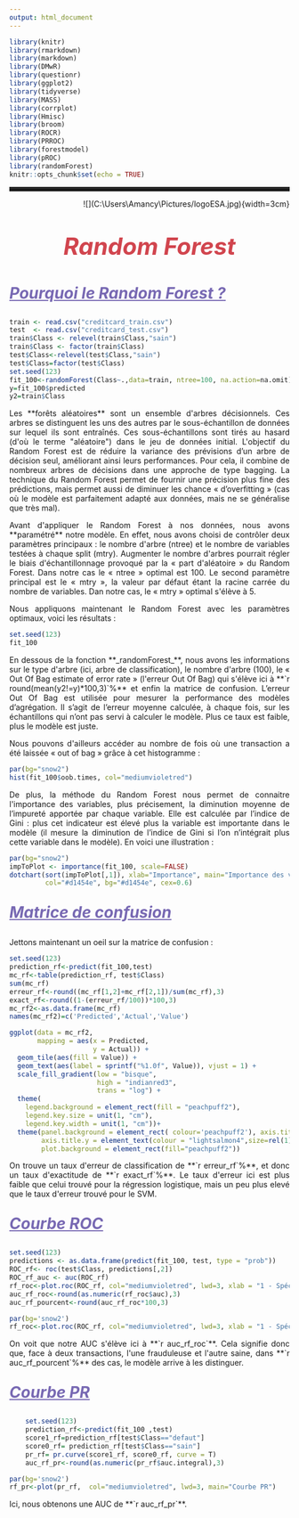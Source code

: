 ```yaml
---
output: html_document
---
```


```r
library(knitr)  
library(rmarkdown) 
library(markdown)
library(DMwR)
library(questionr)
library(ggplot2)
library(tidyverse)
library(MASS)
library(corrplot)
library(Hmisc)
library(broom)
library(ROCR)
library(PRROC)
library(forestmodel)
library(pROC)
library(randomForest)
knitr::opts_chunk$set(echo = TRUE)
```

<hr style="border: none;
           border-top: 3px double #333;
           color: blue;
           overflow: visible;
           text-align: center;
           height: 5px;">

<p style="text-align:right";>
![](C:\Users\Amancy\Pictures/logoESA.jpg){width=3cm}
</p>

<p style="color: #d1454e;font-size:3em;text-align:center">
**_Random Forest_**      
</p> 

<p style="color: #7869b3;font-size:2em;text-align:left;text-decoration : underline;">
**_Pourquoi le Random Forest ?_**
</p>

```r
train <- read.csv("creditcard_train.csv")
test  <- read.csv("creditcard_test.csv")
train$Class <- relevel(train$Class,"sain")
train$Class <- factor(train$Class)
test$Class<-relevel(test$Class,"sain")
test$Class=factor(test$Class)
set.seed(123)
fit_100<-randomForest(Class~.,data=train, ntree=100, na.action=na.omit)
y=fit_100$predicted
y2=train$Class
```

<p style="text-align:justify";>
Les **forêts aléatoires** sont un ensemble d'arbres décisionnels. Ces arbres se distinguent les uns des autres par le sous-échantillon de données sur lequel ils sont entraînés. Ces sous-échantillons sont tirés au hasard (d'où le terme "aléatoire") dans le jeu de données initial. L'objectif du Random Forest est de réduire la variance des prévisions d’un arbre de décision seul, améliorant ainsi leurs performances. Pour cela, il combine de nombreux arbres de décisions dans une approche de type bagging. La technique du Random Forest permet de fournir une précision plus fine des prédictions, mais permet aussi de diminuer les chance « d’overfitting » (cas où le modèle est parfaitement adapté aux données, mais ne se généralise que très mal).
</p>

<p style="text-align:justify";>
Avant d'appliquer le Random Forest à nos données, nous avons **paramétré** notre modèle. En effet, nous avons choisi de contrôler deux paramètres principaux : le nombre d'arbre (ntree) et le nombre de variables testées à chaque split (mtry). Augmenter le nombre d'arbres pourrait régler le biais d'échantillonnage provoqué par la « part d'aléatoire » du Random Forest. Dans notre cas le « ntree » optimal est 100. Le second paramètre principal est le « mtry », la valeur par défaut étant la racine carrée du nombre de variables. Dan notre cas, le « mtry » optimal s'élève à 5.
</p>

<p style="text-align:justify";>
Nous appliquons maintenant le Random Forest avec les paramètres optimaux, voici les résultats : 
</p>

```r
set.seed(123)
fit_100
```

<p style="text-align:justify";>
En dessous de la fonction **_randomForest_**, nous avons les informations sur le type d'arbre (ici, arbre de classification), le nombre d'arbre (100), le « Out Of Bag estimate of error rate » (l'erreur Out Of Bag) qui s'élève ici à **`r round(mean(y2!=y)*100,3)`%** et enfin la matrice de confusion. L’erreur Out Of Bag est utilisée pour mesurer la performance des modèles d’agrégation. Il s’agit de l’erreur moyenne calculée, à chaque fois, sur les échantillons qui n’ont pas servi à calculer le modèle. Plus ce taux est faible, plus le modèle est juste.
</p>

<p style="text-align:justify";>
Nous pouvons d'ailleurs accéder au nombre de fois où une transaction a été laissée « out of bag » grâce à cet histogramme :
</p>


```r
par(bg="snow2")
hist(fit_100$oob.times, col="mediumvioletred")
```

<p style="text-align:justify";>
De plus, la méthode du Random Forest nous permet de connaitre l'importance des variables, plus précisement, la diminution moyenne de l’impureté apportée par chaque variable. Elle est calculée par l’indice de Gini : plus cet indicateur est élevé plus la variable est importante dans le modèle (il mesure la diminution de l’indice de Gini si l’on n’intégrait plus cette variable dans le modèle). En voici une illustration : 
</p>

```r
par(bg="snow2")
impToPlot <- importance(fit_100, scale=FALSE)
dotchart(sort(impToPlot[,1]), xlab="Importance", main="Importance des variables", 
         col="#d1454e", bg="#d1454e", cex=0.6)

```

<p style="color: #7869b3;font-size:2em;text-align:left;text-decoration : underline;">
**_Matrice de confusion_**
</p>

<p style="text-align:justify";>
Jettons maintenant un oeil sur la matrice de confusion :
</p>

```r
set.seed(123)
prediction_rf<-predict(fit_100,test)
mc_rf<-table(prediction_rf, test$Class)
sum(mc_rf)
erreur_rf<-round((mc_rf[1,2]+mc_rf[2,1])/sum(mc_rf),3)
exact_rf<-round((1-(erreur_rf/100))*100,3)
mc_rf2<-as.data.frame(mc_rf)
names(mc_rf2)=c('Predicted','Actual','Value')
```

```r
ggplot(data = mc_rf2,
       mapping = aes(x = Predicted,
                     y = Actual)) +
  geom_tile(aes(fill = Value)) +
  geom_text(aes(label = sprintf("%1.0f", Value)), vjust = 1) +
  scale_fill_gradient(low = "bisque",
                      high = "indianred3",
                      trans = "log") +
  theme(
    legend.background = element_rect(fill = "peachpuff2"),
    legend.key.size = unit(1, "cm"),
    legend.key.width = unit(1, "cm"))+
  theme(panel.background = element_rect( colour='peachpuff2'), axis.title.x = element_text(colour = "lightsalmon4", size=rel(1)),
        axis.title.y = element_text(colour = "lightsalmon4",size=rel(1)),
        plot.background = element_rect(fill="peachpuff2"))
```

<p style="text-align:justify";>
On trouve un taux d'erreur de classification de **`r erreur_rf`%**, et donc un taux d'exactitude de **`r exact_rf`%**. Le taux d'erreur ici est plus faible que celui trouvé pour la régression logistique, mais un peu plus elevé que le taux d'erreur trouvé pour le SVM.
</p>

<p style="color: #7869b3;font-size:2em;text-align:left;text-decoration : underline;">
**_Courbe ROC_**
</p>

```r
set.seed(123)
predictions <- as.data.frame(predict(fit_100, test, type = "prob"))
ROC_rf<- roc(test$Class, predictions[,2])
ROC_rf_auc <- auc(ROC_rf)
rf_roc<-plot.roc(ROC_rf, col="mediumvioletred", lwd=3, xlab = "1 - Spécificité",ylab="Sensitivite", print.auc=TRUE)
auc_rf_roc<-round(as.numeric(rf_roc$auc),3)
auc_rf_pourcent<-round(auc_rf_roc*100,3)
```
```r
par(bg='snow2')
rf_roc<-plot.roc(ROC_rf, col="mediumvioletred", lwd=3, xlab = "1 - Spécificité",ylab="Sensitivite", print.auc=TRUE)
```


<p style="text-align:justify";>
On voit que notre AUC s'élève ici à **`r auc_rf_roc`**.  Cela signifie donc que, face à deux transactions, l'une frauduleuse et l'autre saine, dans **`r auc_rf_pourcent`%** des cas, le modèle arrive à les distinguer.
</p>

<p style="color: #7869b3;font-size:2em;text-align:left;text-decoration : underline;">
**_Courbe PR_**
</p>

```r
    set.seed(123)
    prediction_rf<-predict(fit_100 ,test)
    score1_rf=prediction_rf[test$Class=="defaut"]
    score0_rf= prediction_rf[test$Class=="sain"]
    pr_rf= pr.curve(score1_rf, score0_rf, curve = T)
    auc_rf_pr<-round(as.numeric(pr_rf$auc.integral),3)
```
```r
par(bg='snow2')
rf_pr<-plot(pr_rf,  col="mediumvioletred", lwd=3, main="Courbe PR")

```

<p style="text-align:justify";>
Ici, nous obtenons une AUC de **`r auc_rf_pr`**.
</p>


<p>&nbsp; </p>
<p>&nbsp; </p>